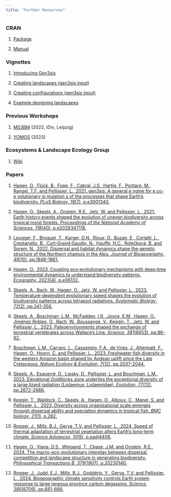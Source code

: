 ```yaml
---
title: "Further Resources"
---
```


### CRAN {.unnumbered}

1.  [Package](https://cran.r-project.org/web/packages/gen3sis/index.html)

2.  [Manual](https://cran.r-project.org/web/packages/gen3sis/gen3sis.pdf)

### Vignettes {.unnumbered}

1.  [Introducing Gen3sis](https://cran.r-project.org/web/packages/gen3sis/vignettes/introduction.html)

2.  [Creating landscapes (gen3sis input)](https://cran.r-project.org/web/packages/gen3sis/vignettes/create_input_landscape.html)

3.  [Creating configurations (gen3sis input)](https://cran.r-project.org/web/packages/gen3sis/vignettes/create_config.html)

4.  [Example designing landscapes](https://cran.r-project.org/web/packages/gen3sis/vignettes/design_landscape.html)

### Previous Workshops

1.  [MS3BM](https://github.com/ohagen/202211_14-18_WS_MS3BM) (2022, iDiv, Leipzig)

2.  [YOMOS](https://github.com/ohagen/gen3sis_yomos_2024) (2023)

### Ecosystems & Landscape Ecology Group {.unnumbered}

1.  [Wiki](https://gitlab.ethz.ch/ele-public/gen3sis_wiki/-/wikis/home)

### Papers {.unnumbered}

1.  [Hagen, O., Flück, B., Fopp, F., Cabral, J.S., Hartig, F., Pontarp, M., Rangel, T.F. and Pellissier, L., 2021. gen3sis: A general e ngine for e co-e volutionary si mulation s of the processes that shape Earth's biodiversity. PLoS Biology, 19(7), p.e3001340.](https://journals.plos.org/plosbiology/article?id=10.1371/journal.pbio.3001340)

2.  [Hagen, O., Skeels, A., Onstein, R.E., Jetz, W. and Pellissier, L., 2021. Earth history events shaped the evolution of uneven biodiversity across tropical moist forests. *Proceedings of the National Academy of Sciences*, *118*(40), p.e2026347118.](https://www.pnas.org/doi/abs/10.1073/pnas.2026347118)

3.  [Leugger, F., Broquet, T., Karger, D.N., Rioux, D., Buzan, E., Corlatti, L., Crestanello, B., Curt‐Grand‐Gaudin, N., Hauffe, H.C., Rolečková, B. and Šprem, N., 2022. Dispersal and habitat dynamics shape the genetic structure of the Northern chamois in the Alps. *Journal of Biogeography*, *49*(10), pp.1848-1861.](https://onlinelibrary.wiley.com/doi/full/10.1111/jbi.14363)

4.  [Hagen, O., 2023. Coupling eco‐evolutionary mechanisms with deep‐time environmental dynamics to understand biodiversity patterns. *Ecography*, *2023*(4), p.e06132.](https://nsojournals.onlinelibrary.wiley.com/doi/full/10.1111/ecog.06132)

5.  [Skeels, A., Bach, W., Hagen, O., Jetz, W. and Pellissier, L., 2023. Temperature-dependent evolutionary speed shapes the evolution of biodiversity patterns across tetrapod radiations. *Systematic Biology*, *72*(2), pp.341-356.](https://academic.oup.com/sysbio/article/72/2/341/6637530)

6.  [Skeels, A., Boschman, L.M., McFadden, I.R., Joyce, E.M., Hagen, O., Jiménez Robles, O., Bach, W., Boussange, V., Keggin, T., Jetz, W. and Pellissier, L., 2023. Paleoenvironments shaped the exchange of terrestrial vertebrates across Wallace's Line. *Science*, *381*(6653), pp.86-92.](https://www.science.org/doi/full/10.1126/science.adf7122?casa_token=Chdu8chkWZUAAAAA%3ATpjgHVrROFJwB4zuDmOxi2o8nA9EJYSw_3q_YISeXepQEVGoQ_m_Vd2WjV730IkbaBTmaJfnuGu_AQg)

7.  [Boschman, L.M., Carraro, L., Cassemiro, F.A., de Vries, J., Altermatt, F., Hagen, O., Hoorn, C. and Pellissier, L., 2023. Freshwater fish diversity in the western Amazon basin shaped by Andean uplift since the Late Cretaceous. *Nature Ecology & Evolution*, *7*(12), pp.2037-2044.](https://www.nature.com/articles/s41559-023-02220-8)

8.  [Skeels, A., Esquerré, D., Lipsky, D., Pellissier, L. and Boschman, L.M., 2023. Elevational Goldilocks zone underlies the exceptional diversity of a large lizard radiation (Liolaemus; Liolaemidae). *Evolution*, *77*(12), pp.2672-2686.](https://academic.oup.com/evolut/article/77/12/2672/7282544)

9.  [Keggin, T., Waldock, C., Skeels, A., Hagen, O., Albouy, C., Manel, S. and Pellissier, L., 2023. Diversity across organisational scale emerges through dispersal ability and speciation dynamics in tropical fish. *BMC biology*, *21*(1), p.282.](https://link.springer.com/article/10.1186/s12915-023-01771-3)

10. [Rogger, J., Mills, B.J., Gerya, T.V. and Pellissier, L., 2024. Speed of thermal adaptation of terrestrial vegetation alters Earth's long-term climate. *Science Advances*, *10*(9), p.eadj4408.](https://www.science.org/doi/full/10.1126/sciadv.adj4408)

11. [Hagen, O., Viana, D.S., Wiegand, T., Chase, J.M. and Onstein, R.E., 2024. The macro-eco-evolutionary interplay between dispersal, competition and landscape structure in generating biodiversity. *Philosophical Transactions B*, *379*(1907), p.20230140.](https://royalsocietypublishing.org/doi/full/10.1098/rstb.2023.0140)

12. [Rogger, J., Judd, E.J., Mills, B.J., Goddéris, Y., Gerya, T.V. and Pellissier, L., 2024. Biogeographic climate sensitivity controls Earth system response to large igneous province carbon degassing. *Science*, *385*(6709), pp.661-666.](https://www.science.org/doi/full/10.1126/science.adn3450?casa_token=rG-otl2YMC4AAAAA%3ANFRDJWV6FbRAf--224N3iSomedB_FGbZ9lhK9_N_scL4noWC33b2RedkEOkHJTf0GM-XNTUO6ROjCHM)

